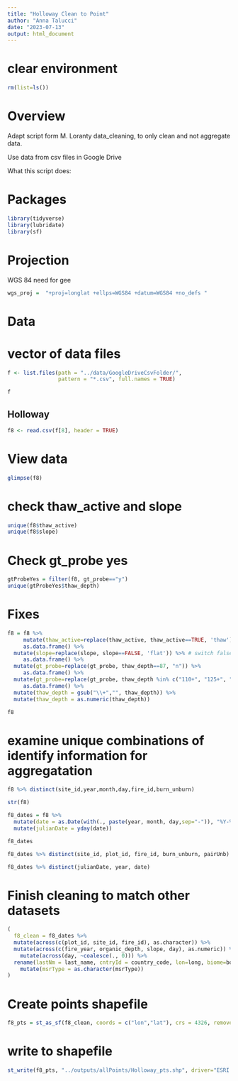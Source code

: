 ```yaml
---
title: "Holloway Clean to Point"
author: "Anna Talucci"
date: "2023-07-13"
output: html_document
---
```




# clear environment
```r
rm(list=ls())
```

# Overview

Adapt script form M. Loranty data_cleaning, to only clean and not aggregate data. 

Use data from csv files in Google Drive

What this script does:


# Packages

```r
library(tidyverse)
library(lubridate)
library(sf)

```
# Projection

WGS 84 need for gee
```r
wgs_proj =  "+proj=longlat +ellps=WGS84 +datum=WGS84 +no_defs "
```

# Data

# vector of data files
```r
f <- list.files(path = "../data/GoogleDriveCsvFolder/",
                pattern = "*.csv", full.names = TRUE)
```

```r
f
```



## Holloway
```r
f8 <- read.csv(f[8], header = TRUE) 
```



# View data
```r
glimpse(f8)
```
# check thaw_active and slope
```r
unique(f8$thaw_active)
unique(f8$slope)
```
# Check gt_probe yes
```r
gtProbeYes = filter(f8, gt_probe=="y")
unique(gtProbeYes$thaw_depth)
```


# Fixes 
```r
f8 = f8 %>%
     mutate(thaw_active=replace(thaw_active, thaw_active==TRUE, 'thaw')) %>% # switch true to thaw
     as.data.frame() %>%
  mutate(slope=replace(slope, slope==FALSE, 'flat')) %>% # switch false to flat
     as.data.frame() %>%
  mutate(gt_probe=replace(gt_probe, thaw_depth==87, "n")) %>%
     as.data.frame() %>%
  mutate(gt_probe=replace(gt_probe, thaw_depth %in% c("110+", "125+", "120+", "180+", "195+"), "y")) %>%
     as.data.frame() %>%
  mutate(thaw_depth = gsub("\\+","", thaw_depth)) %>%
  mutate(thaw_depth = as.numeric(thaw_depth))
```


```r
f8
```

# examine unique combinations of identify information for aggregatation
```r
f8 %>% distinct(site_id,year,month,day,fire_id,burn_unburn)
```

```r
str(f8)
```

```r
f8_dates = f8 %>%
  mutate(date = as.Date(with(., paste(year, month, day,sep="-")), "%Y-%m-%d")) %>%
  mutate(julianDate = yday(date)) 

f8_dates
```


```r
f8_dates %>% distinct(site_id, plot_id, fire_id, burn_unburn, pairUnb) %>% write.csv(., '../outputs/pairs/holloway.csv')
```



```r
f8_dates %>% distinct(julianDate, year, date)
```

# Finish cleaning to match other datasets
```r
( 
  f8_clean = f8_dates %>%  
  mutate(across(c(plot_id, site_id, fire_id), as.character)) %>% 
  mutate(across(c(fire_year, organic_depth, slope, day), as.numeric)) %>% 
    mutate(across(day, ~coalesce(., 0))) %>%
  rename(lastNm = last_name, cntryId = country_code, lon=long, biome=boreal_tundra, vegCC = veg_cover_class, siteId = site_id, plotId = plot_id, fireId = fire_id, fireYr = fire_year, distur = burn_unburn, orgDpth = organic_depth, msrDepth = thaw_depth, hitRock=hit_rock, gtProbe = gt_probe, msrType = thaw_active, topoPos = topo_position, jDate = julianDate) %>%
    mutate(msrType = as.character(msrType))
)
```

# Create points shapefile

```r
f8_pts = st_as_sf(f8_clean, coords = c("lon","lat"), crs = 4326, remove = FALSE)
```


# write to shapefile
```r
st_write(f8_pts, "../outputs/allPoints/Holloway_pts.shp", driver="ESRI Shapefile")
```
